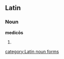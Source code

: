 ==Latin==
===Noun===
'''medicōs''' {{m}}
# {{inflection of|medicus#Latin|medicus|acc|p}}

[[category:Latin noun forms]]